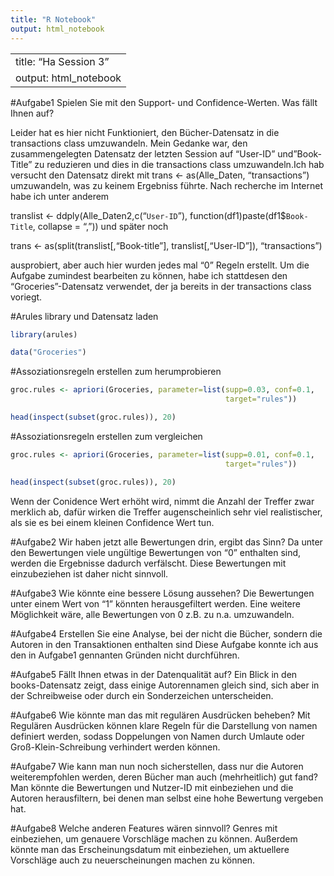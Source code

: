 ```yaml
---
title: "R Notebook"
output: html_notebook
---
```


---
title: "Ha Session 3"
output: html_notebook
---

#Aufgabe1 Spielen Sie mit den Support- und Confidence-Werten. Was fällt Ihnen auf?

Leider hat es hier nicht Funktioniert, den Bücher-Datensatz in die transactions class umzuwandeln. Mein Gedanke war, den zusammengelegten Datensatz der letzten Session auf "User-ID" und"Book-Title" zu reduzieren und dies in die transactions class umzuwandeln.Ich hab versucht den Datensatz direkt mit 
trans <- as(Alle_Daten, "transactions") 
umzuwandeln, was zu keinem Ergebniss führte. 
Nach recherche im Internet habe ich unter anderem

translist <- ddply(Alle_Daten2,c("`User-ID`"), 
                       function(df1)paste(df1$`Book-Title`, 
                       collapse = ","))
und später noch

trans <- as(split(translist[,"Book-title"], translist[,"User-ID"]), "transactions")

ausprobiert, aber auch hier wurden jedes mal "0" Regeln erstellt. Um die Aufgabe zumindest bearbeiten zu können, habe ich stattdesen den "Groceries"-Datensatz verwendet, der ja bereits in der transactions class voriegt. 


#Arules library und Datensatz laden
```r
library(arules)

data("Groceries")
```

#Assoziationsregeln erstellen zum herumprobieren
```r
groc.rules <- apriori(Groceries, parameter=list(supp=0.03, conf=0.1, 
                                                target="rules"))
```
```r
head(inspect(subset(groc.rules)), 20)
```
#Assoziationsregeln erstellen zum vergleichen
```r
groc.rules <- apriori(Groceries, parameter=list(supp=0.01, conf=0.1, 
                                                target="rules"))
```
```r
head(inspect(subset(groc.rules)), 20)
```
Wenn der Conidence Wert erhöht wird, nimmt die Anzahl der Treffer zwar merklich ab, dafür wirken die Treffer augenscheinlich sehr viel realistischer, als sie es bei einem kleinen Confidence Wert tun. 

#Aufgabe2 Wir haben jetzt alle Bewertungen drin, ergibt das Sinn?
Da unter den Bewertungen viele ungültige Bewertungen von "0" enthalten sind, werden die Ergebnisse dadurch verfälscht. Diese Bewertungen mit einzubeziehen ist daher nicht sinnvoll.

#Aufgabe3 Wie könnte eine bessere Lösung aussehen?
Die Bewertungen unter einem Wert von "1" könnten herausgefiltert werden. Eine weitere Möglichkeit wäre, alle Bewertungen von 0 z.B. zu n.a. umzuwandeln.

#Aufgabe4 Erstellen Sie eine Analyse, bei der nicht die Bücher, sondern die Autoren in den Transaktionen enthalten sind
Diese Aufgabe konnte ich aus den in Aufgabe1 gennanten Gründen nicht durchführen. 

#Aufgabe5 Fällt Ihnen etwas in der Datenqualität auf?
Ein Blick in den books-Datensatz zeigt, dass einige Autorennamen gleich sind, sich aber in der Schreibweise oder durch ein Sonderzeichen unterscheiden. 

#Aufgabe6 Wie könnte man das mit regulären Ausdrücken beheben?
Mit Regulären Ausdrücken können klare Regeln für die Darstellung von namen definiert werden, sodass Doppelungen von Namen durch Umlaute oder Groß-Klein-Schreibung verhindert werden können. 

#Aufgabe7 Wie kann man nun noch sicherstellen, dass nur die Autoren weiterempfohlen werden, deren Bücher man auch (mehrheitlich) gut fand?
Man könnte die Bewertungen und Nutzer-ID mit einbeziehen und die Autoren herausfiltern, bei denen man selbst eine hohe Bewertung vergeben hat.

#Aufgabe8 Welche anderen Features wären sinnvoll?
Genres mit einbeziehen, um genauere Vorschläge machen zu können. Außerdem könnte man das Erscheinungsdatum mit einbeziehen, um aktuellere Vorschläge auch zu neuerscheinungen machen zu können. 
